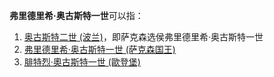 {{noteTA
|1=zh:弗里德里希; zh-tw:腓特烈
}}
'''弗里德里希·奥古斯特一世'''可以指：

#[[奥古斯特二世_(波兰)|奥古斯特二世 (波兰)]]，即萨克森选侯弗里德里希·奥古斯特一世
#[[弗里德里希·奥古斯特一世_(萨克森国王)|弗里德里希·奥古斯特一世 (萨克森国王)]]
#[[腓特烈·奧古斯特一世_(歐登堡)|腓特烈·奧古斯特一世 (歐登堡)]]

{{Disambiguation|F|Cat=八字以上人名译名消歧义}}